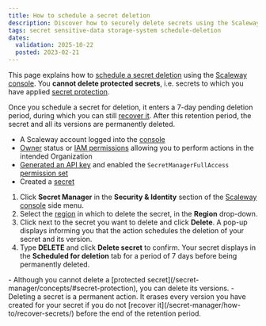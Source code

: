 ```yaml
---
title: How to schedule a secret deletion
description: Discover how to securely delete secrets using the Scaleway console. Follow these steps to manage your sensitive data effectively.
tags: secret sensitive-data storage-system schedule-deletion
dates:
  validation: 2025-10-22
  posted: 2023-02-21
---
```



This page explains how to [schedule a secret deletion](/secret-manager/concepts/#scheduled-deletion) using the [Scaleway console](https://console.scaleway.com). You **cannot delete protected secrets**, i.e. secrets to which you have applied [secret protection](/secret-manager/concepts/#secret-protection).

Once you schedule a secret for deletion, it enters a 7-day pending deletion period, during which you can still [recover it](/secret-manager/how-to/recover-secrets/). After this retention period, the secret and all its versions are permanently deleted.

<Requirements />

- A Scaleway account logged into the [console](https://console.scaleway.com)
- [Owner](/iam/concepts/#owner) status or [IAM permissions](/iam/concepts/#permission) allowing you to perform actions in the intended Organization
- [Generated an API key](/iam/how-to/create-api-keys/) and enabled the `SecretManagerFullAccess` [permission set](/iam/reference-content/permission-sets/)
- Created a [secret](/secret-manager/how-to/create-secret/)


1. Click **Secret Manager** in the **Security & Identity** section of the [Scaleway console](https://console.scaleway.com/) side menu.
2. Select the [region](/secret-manager/concepts/#region) in which to delete the secret, in the **Region** drop-down.
3. Click <Icon name="more" /> next to the secret you want to delete and click **Delete**. A pop-up displays informing you that the action schedules the deletion of your secret and its version.
4. Type **DELETE** and click **Delete secret** to confirm. Your secret displays in the **Scheduled for deletion** tab for a period of 7 days before being permanently deleted.

<Message type="important">
  - Although you cannot delete a [protected secret](/secret-manager/concepts/#secret-protection), you can delete its versions.
  - Deleting a secret is a permanent action. It erases every version you have created for your secret if you do not [recover it](/secret-manager/how-to/recover-secrets/) before the end of the retention period.
</Message>
